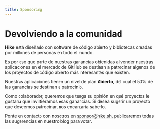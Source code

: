 ```yaml
---
title: Sponsoring
---
```


# Devolviendo a la comunidad

**Hike** está diseñado con software de código abierto y bibliotecas creadas por millones de personas en todo el mundo.

Es por eso que parte de nuestras ganancias obtenidas al vender nuestras aplicaciones en el mercado de GitHub se destinan a patrocinar algunos de los proyectos de código abierto más interesantes que existen.

Nuestras aplicaciones tienen un nivel de plan **Abierto**, del cual el 50% de las ganancias se destinan a patrocinio.

Como colaborador, queremos que tenga su opinión en qué proyectos le gustaría que invirtiéramos esas ganancias. Si desea sugerir un proyecto que deseemos patrocinar, nos encantaría saberlo.

Ponte en contacto con nosotros en [sponsor@hike.sh](mailto:sponsor@hike.sh), publicaremos todas las sugerencias en nuestro blog para votar.
